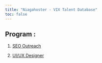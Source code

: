 ```yaml
---
title: "Niagahoster - VIX Talent Database"
toc: false
---
```


## Program :

1.  [SEO Outreach](https://niagahoster-vix-talent-database.netlify.app/seo.html "SEO Outreach")

2.  [UI/UX Designer](https://niagahoster-vix-talent-database.netlify.app/uiux.html "UI/UX Designer")

